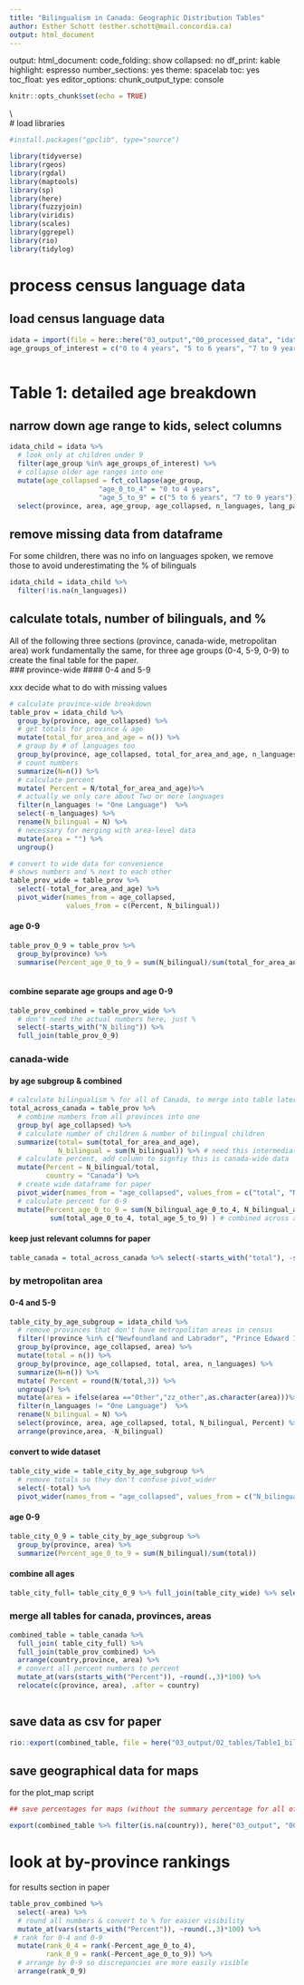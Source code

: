 ---
title: "Bilingualism in Canada: Geographic Distribution Tables"
author: Esther Schott (esther.schott@mail.concordia.ca)
output: html_document
---
output: 
  html_document: 
    code_folding: show
    collapsed: no
    df_print: kable
    highlight: espresso
    number_sections: yes
    theme: spacelab
    toc: yes
    toc_float: yes
editor_options: 
  chunk_output_type: console

```{r setup, include=FALSE}
knitr::opts_chunk$set(echo = TRUE)
```

\\\
# load libraries
```{r load packages}
#install.packages("gpclib", type="source")

library(tidyverse)
library(rgeos)
library(rgdal)
library(maptools)
library(sp)
library(here)
library(fuzzyjoin)
library(viridis)
library(scales)
library(ggrepel)
library(rio)
library(tidylog)
```





# process census language data
## load census language data
```{r read_census_data}
idata = import(file = here::here("03_output","00_processed_data", "idata_preprocessed.Rdata"))
age_groups_of_interest = c("0 to 4 years", "5 to 6 years", "7 to 9 years")



```

# Table 1: detailed age breakdown
## narrow down age range to kids, select columns
```{r}
idata_child = idata %>%
  # look only at children under 9
  filter(age_group %in% age_groups_of_interest) %>%
  # collapse older age ranges into one
  mutate(age_collapsed = fct_collapse(age_group, 
                      "age_0_to_4" = "0 to 4 years",
                      "age_5_to_9" = c("5 to 6 years", "7 to 9 years"))) %>%
  select(province, area, age_group, age_collapsed, n_languages, lang_pair, sex, person_id)

```
## remove missing data from dataframe
For some children, there was no info on languages spoken, we remove those to avoid underestimating the % of bilinguals
```{r}
idata_child = idata_child %>%
  filter(!is.na(n_languages))
```



## calculate totals, number of bilinguals, and %
All of the following three sections (province, canada-wide, metropolitan area) work fundamentally the same, for three age groups (0-4, 5-9, 0-9) to create the final table for the paper.  
### province-wide
#### 0-4 and 5-9

xxx decide what to do with missing values
```{r}


# calculate province-wide breakdown
table_prov = idata_child %>%
  group_by(province, age_collapsed) %>%
  # get totals for province & age
  mutate(total_for_area_and_age = n()) %>% 
  # group by # of languages too
  group_by(province, age_collapsed, total_for_area_and_age, n_languages) %>%
  # count numbers
  summarize(N=n()) %>%
  # calculate percent
  mutate( Percent = N/total_for_area_and_age)%>% 
  # actually we only care about Two or more languages
  filter(n_languages != "One Language")  %>%
  select(-n_languages) %>%
  rename(N_bilingual = N) %>%
  # necessary for merging with area-level data
  mutate(area = "") %>%
  ungroup()

# convert to wide data for convenience
# shows numbers and % next to each other
table_prov_wide = table_prov %>% 
  select(-total_for_area_and_age) %>%
  pivot_wider(names_from = age_collapsed, 
              values_from = c(Percent, N_bilingual))
```
#### age 0-9
```{r}
table_prov_0_9 = table_prov %>% 
  group_by(province) %>%
  summarise(Percent_age_0_to_9 = sum(N_bilingual)/sum(total_for_area_and_age))
 
```
#### combine separate age groups and age 0-9
```{r}

table_prov_combined = table_prov_wide %>%
  # don't need the actual numbers here, just %
  select(-starts_with("N_biling")) %>%
  full_join(table_prov_0_9)
```



### canada-wide
#### by age subgroup & combined
```{r}

# calculate bilingualism % for all of Canada, to merge into table later
total_across_canada = table_prov %>%
  # combine numbers from all provinces into one
  group_by( age_collapsed) %>%
  # calculate number of children & number of bilingual children
  summarize(total= sum(total_for_area_and_age),
            N_bilingual = sum(N_bilingual)) %>% # need this intermediate step to be able to calculate combined column 0-9
  # calculate percent, add column to signfiy this is canada-wide data
  mutate(Percent = N_bilingual/total,
         country = "Canada") %>% 
  # create wide dataframe for paper
  pivot_wider(names_from = "age_collapsed", values_from = c("total", "N_bilingual", "Percent")) %>% # to be able to add a column on 0 to 9
  # calculate percent for 0-9
  mutate(Percent_age_0_to_9 = sum(N_bilingual_age_0_to_4, N_bilingual_age_5_to_9)/
          sum(total_age_0_to_4, total_age_5_to_9) ) # combined across ages
```
#### keep just relevant columns for paper
```{r}
table_canada = total_across_canada %>% select(-starts_with("total"), -starts_with("N_bili")) 
```


### by metropolitan area 
#### 0-4 and 5-9
```{r}
table_city_by_age_subgroup = idata_child %>% 
  # remove provinces that don't have metropolitan areas in census
  filter(!province %in% c("Newfoundland and Labrador", "Prince Edward Island", "Northern Canada")) %>%
  group_by(province, age_collapsed, area) %>%
  mutate(total = n()) %>% 
  group_by(province, age_collapsed, total, area, n_languages) %>%
  summarize(N=n()) %>% 
  mutate( Percent = round(N/total,3)) %>%
  ungroup() %>% 
  mutate(area = ifelse(area =="Other","zz_other",as.character(area)))%>% # so that other sorts at the end always
  filter(n_languages != "One Language")  %>% 
  rename(N_bilingual = N) %>%
  select(province, area, age_collapsed, total, N_bilingual, Percent) %>%
  arrange(province,area, -N_bilingual) 


```
#### convert to wide dataset
```{r}
table_city_wide = table_city_by_age_subgroup %>%
  # remove totals so they don't confuse pivot_wider
  select(-total) %>%
  pivot_wider(names_from = "age_collapsed", values_from = c("N_bilingual", "Percent"))
```

#### age 0-9
```{r}
table_city_0_9 = table_city_by_age_subgroup %>% 
  group_by(province, area) %>%
  summarize(Percent_age_0_to_9 = sum(N_bilingual)/sum(total))
```
#### combine all ages
```{r}
table_city_full= table_city_0_9 %>% full_join(table_city_wide) %>% select(-starts_with("N_bilin"))
```


### merge all tables for canada, provinces, areas

```{r}
combined_table = table_canada %>%
  full_join( table_city_full) %>%
  full_join(table_prov_combined) %>% 
  arrange(country,province, area) %>% 
  # convert all percent numbers to percent
  mutate_at(vars(starts_with("Percent")), ~round(.,3)*100) %>%
  relocate(c(province, area), .after = country)



```
## save data as csv for paper
```{r}
rio::export(combined_table, file = here("03_output/02_tables/Table1_bilingualism_rates.csv"))
```


## save geographical  data for maps
for the plot_map script
```{r}


## save percentages for maps (without the summary percentage for all of canada)

export(combined_table %>% filter(is.na(country)), here("03_output", "00_processed_data", "idata_geo_province.Rdata"))


```
# look at by-province rankings
for results section in paper
```{r}
table_prov_combined %>%  
  select(-area) %>%
  # round all numbers & convert to % for easier visibility
  mutate_at(vars(starts_with("Percent")), ~round(.,3)*100) %>% 
 # rank for 0-4 and 0-9
  mutate(rank_0_4 = rank(-Percent_age_0_to_4),
         rank_0_9 = rank(-Percent_age_0_to_9)) %>% 
  # arrange by 0-9 so discrepancies are more easily visible
  arrange(rank_0_9)
```






